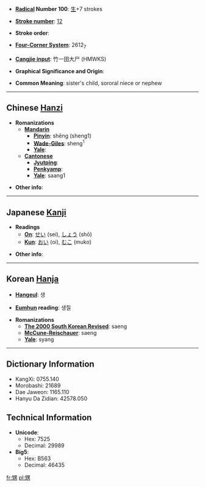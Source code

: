 * '''[[Wiktionary:Chinese radical index| Radical]] Number 100''': [[Wiktionary:Chinese radical index 生|生]]+7 strokes

* '''[[Wiktionary:Chinese total strokes index|Stroke number]]''': [[Wiktionary:Chinese total strokes index 12|12]]

* '''Stroke order''': 

* '''[[Wiktionary:Chinese four corner index|Four-Corner System]]''': 2612<sub>7</sub>

* '''[[Wiktionary:Chinese Cangjie index|Cangjie input]]''': 竹一田大尸 (HMWKS)

* '''Graphical Significance and Origin''': 

* '''Common Meaning''': sister's child, sororal niece or nephew

----

== Chinese [[Hanzi]] ==

* '''Romanizations'''
** '''[[Mandarin]]'''
*** '''[[Pinyin]]''': shēng (sheng1)
*** '''[[Wade-Giles]]''': sheng<sup>1</sup>
*** '''[[Yale]]''': 
** '''[[Cantonese]]'''
*** '''[[Jyutping]]''':
*** '''[[Penkyamp]]''': 
*** '''[[Yale]]''': saang1

* '''Other info''': 

----

== Japanese [[Kanji]] ==

* '''Readings'''
** '''[[On]]''': [[せい]] (sei), [[しょう]] (shō)
** '''[[Kun]]''': [[おい]] (oi), [[むこ]] (muko)

* '''Other info''':  

----

== Korean [[Hanja]] ==

* '''[[Hangeul]]''': 생

* '''[[Eumhun]] reading''': 생질

* '''Romanizations'''
** '''[[The 2000 South Korean Revised Romanization|The 2000 South Korean Revised]]''': saeng
** '''[[McCune-Reischauer]]''': saeng
** '''[[Yale]]''': syang

----

== Dictionary Information ==

* KangXi: 0755.140
* Morobashi: 21689
* Dae Jaweon: 1165.110
* Hanyu Da Zidian: 42578.050

== Technical Information ==

* '''Unicode''':
** Hex: 7525
** Decimal: 29989
* '''Big5''':
** Hex: B563
** Decimal: 46435

[[fr:甥]]
[[pl:甥]]